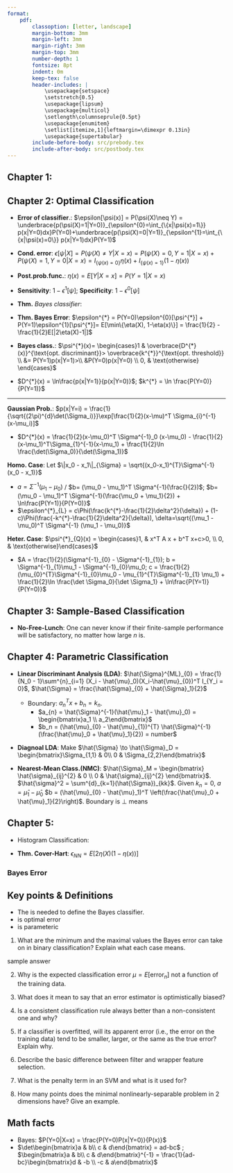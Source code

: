 ```yaml
---
format: 
    pdf:
        classoption: [letter, landscape]
        margin-bottom: 3mm
        margin-left: 3mm
        margin-right: 3mm
        margin-top: 3mm  
        number-depth: 1
        fontsize: 8pt
        indent: 0m
        keep-tex: false
        header-includes: |
            \usepackage{setspace}
            \setstretch{0.5}
            \usepackage{lipsum} 
            \usepackage{multicol}
            \setlength\columnseprule{0.5pt}
            \usepackage{enumitem}
            \setlist[itemize,1]{leftmargin=\dimexpr 0.13in}
            \usepackage{supertabular}
        include-before-body: src/prebody.tex
        include-after-body: src/postbody.tex
--- 
```


## Chapter 1: 

## Chapter 2: Optimal Classification

- **Error of classifier**.: $\epsilon[\psi(x)] = P(\psi(X)\neq Y) = \underbrace{p(\psi(X)=1|Y=0)}_{\epsilon^{0}=\int_{\{x|\psi(x)=1\}} p(x|Y=0)dx}P(Y=0)+\underbrace{p(\psi(X)=0|Y=1)}_{\epsilon^{1}=\int_{\{x|\psi(x)=0\}} p(x|Y=1)dx}P(Y=1)$
- **Cond. error**: $\epsilon[\psi|X]=P(\psi(X)\neq Y|X=x) = P(\psi(X)=0, Y=1 | X=x) + P(\psi(X)=1, Y=0|X=x)= I_{\{\psi(x)=0\}}\eta(x) + I_{\{\psi(x)=1\}}(1-\eta(x))$
- **Post.prob.func.**: $\eta(x) = E[Y|X=x] = P(Y=1|X=x)$
- **Sensitivity**: $1-\epsilon^{1}[\psi]$; **Specificity**: $1-\epsilon^{0}[\psi]$
- **Thm.** *Bayes classifier*: 
\begin{equation}\psi^{*}(x)=\arg\max_i P(Y=i|X=x)=\begin{cases}
    1, & \eta(x) >\frac{1}{2}\\ 
    0, & \text{otherwise}
\end{cases}\end{equation}
- **Thm. Bayes Error**: $\epsilon^{*} = P(Y=0)\epsilon^{0}[\psi^{*}] + P(Y=1)\epsilon^{1}[\psi^{*}]= E[\min\{\eta(X), 1-\eta(x)\}] = \frac{1}{2} - \frac{1}{2}E[|2\eta(X)-1|]$

- **Bayes class.**: $\psi^{*}(x)= \begin{cases}1 & \overbrace{D^{*}(x)}^{\text{opt. discriminant}}> \overbrace{k^{*}}^{\text{opt. threshold}} \\  &= P(Y=1)p(x|Y=1)>\\ &P(Y=0)p(x|Y=0) \\ 0, & \text{otherwise} \end{cases}$


- $D^{*}(x) = \ln\frac{p(x|Y=1)}{p(x|Y=0)}$; $k^{*} = \ln \frac{P(Y=0)}{P(Y=1)}$

---

**Gaussian Prob.**: $p(x|Y=i) = \frac{1}{\sqrt{(2\pi)^{d}\det(\Sigma_i)}}\exp[\frac{1}{2}(x-\mu)^T \Sigma_{i}^{-1} (x-\mu_i)]$

- $D^{*}(x) = \frac{1}{2}(x-\mu_0)^T \Sigma^{-1}_0 (x-\mu_0) - \frac{1}{2}(x-\mu_1)^T\Sigma_{1}^{-1}(x-\mu_1) + \frac{1}{2}\ln \frac{\det(\Sigma_0)}{\det(\Sigma_1)}$

**Homo. Case**: Let $\|x_0 - x_1\|_{\Sigma} = \sqrt{(x_0-x_1)^{T}\Sigma^{-1}(x_0 - x_1)}$
    \begin{align*}
    \psi^{*}_{L}(x)%
    &= \begin{cases}1,& \|x-\mu_1\|^{2}_{\Sigma}<\| x-\mu_0\|^{2}_{\Sigma} + 2 \ln\frac{P(Y=1)}{P(Y=0)}\\& = a^T x +b > 0\\ 0, &\text{otherwise}\end{cases}
    \end{align*}

- $a = \Sigma^{-1}(\mu_1 - \mu_0)$ / $b= (\mu_0 - \mu_1)^T \Sigma^{-1}(\frac{}{2})$; $b=(\mu_0 - \mu_1)^T \Sigma^{-1}(\frac{\mu_0 + \mu_1}{2}) + \ln\frac{P(Y=1)}{P(Y=0)}$
- $\epsilon^{*}_{L} = c\Phi(\frac{k^{*}-\frac{1}{2}\delta^2}{\delta}) + (1-c)\Phi(\frac{-k^{*}-\frac{1}{2}\delta^2}{\delta}), \delta=\sqrt{(\mu_1 -\mu_0)^T \Sigma^{-1} (\mu_1 - \mu_0)}$

**Heter. Case**: $\psi^{*}_{Q}(x) = \begin{cases}1, & x^T A x + b^T x+c>0, \\ 0, & \text{otherwise}\end{cases}$

- $A = \frac{1}{2}(\Sigma^{-1}_{0} - \Sigma^{-1}_{1}); b = \Sigma^{-1}_{1}\mu_1 - \Sigma^{-1}_{0}\mu_0; c = \frac{1}{2}(\mu_{0}^{T}\Sigma^{-1}_{0}\mu_0 - \mu_{1}^{T}\Sigma^{-1}_{1} \mu_1) + \frac{1}{2}\ln \frac{\det \Sigma_0}{\det \Sigma_1} + \ln\frac{P(Y=1)}{P(Y=0)}$

## Chapter 3: Sample-Based Classification

- **No-Free-Lunch**: One can never know if their finite-sample performance will be satisfactory, no matter how large $n$ is.

## Chapter 4: Parametric Classification

- **Linear Discriminant Analysis (LDA)**: $\hat{\Sigma}^{ML}_{0} = \frac{1}{N_0 - 1}\sum^{n}_{i=1} (X_i - \hat{\mu}_0)(X_i-\hat{\mu}_{0})^T I_{Y_i = 0}$, $\hat{\Sigma} = \frac{\hat{\Sigma}_{0} + \hat{\Sigma}_1}{2}$
    - Boundary: $a^{T}_{n}x+b_n = k_n$. 
        - $a_{n} = \hat{\Sigma}^{-1}(\hat{\mu}_1 - \hat{\mu}_0) = \begin{bmatrix}a_1 \\ a_2\end{bmatrix}$
        - $b_n = (\hat{\mu}_{0} - \hat{\mu}_{1})^{T} \hat{\Sigma}^{-1} (\frac{\hat{\mu}_0 + \hat{\mu}_1}{2}) = number$

- **Diagnoal LDA**: Make $\hat{\Sigma} \to \hat{\Sigma}_D = \begin{bmatrix}\Sigma_{1,1} & 0\\ 0 & \Sigma_{2,2}\end{bmatrix}$

- **Nearest-Mean Class.(NMC)**: $\hat{\Sigma}_M = \begin{bmatrix} \hat{\sigma}_{ij}^{2} & 0 \\ 0 & \hat{\sigma}_{ij}^{2} \end{bmatrix}$. $\hat{\sigma}^2 = \sum^{d}_{k=1}(\hat{\Sigma})_{kk}$. Given $k_{n} = 0$, $a=\hat{\mu}_1 - \hat{\mu}_0$ $b = (\hat{\mu}_{0} - \hat{\mu}_1)^T \left(\frac{\hat{\mu}_0 + \hat{\mu}_1}{2}\right)$. Boundary is $\perp$ means


## Chapter 5: 

- Histogram Classification: \begin{equation}
    W_{n,h}(x,X_i) = \begin{cases}
        \frac{1}{N_h(x)}, & X_i \in A_h(x)\\
        0, & \text{otherwise}
    \end{cases}
\end{equation}

- **Thm. Cover-Hart**: $\epsilon_{NN} = E[2\eta(X)(1-\eta(x))]$

### Bayes Error


\lipsum[2-7]


## Key points \& Definitions


- The \underline{posterior probability function} is needed to define the Bayes classifier.
- \underline{Bayes error} is optimal error
- \underline{LDA} is parameteric



1. What are the minimum and the maximal values the Bayes error can take on in binary classification? Explain what each case means.

sample answer

2. Why is the expected classification error $\mu = E[\text{error}_n]$ not a function of the training data.

3. What does it mean to say that an error estimator is optimistically biased?


4. Is a consistent classification rule always better than a non-consistent one and why?


5. If a classifier is overfitted, will its apparent error (i.e., the error on the training data) tend to be smaller, larger, or the same as the true error? Explain why.


7. Describe the basic difference between filter and wrapper feature selection.

9. What is the penalty term in an SVM and what is it used for?

10. How many points does the minimal nonlinearly-separable problem in 2 dimensions have? Give an example.

## Math facts

- Bayes: $P(Y=0|X=x) = \frac{P(Y=0)P(x|Y=0)}{P(x)}$
- $\det\begin{bmatrix}a & b\\ c & d\end{bmatrix} = ad-bc$ ;  $\begin{bmatrix}a & b\\ c & d\end{bmatrix}^{-1} = \frac{1}{ad-bc}\begin{bmatrix}d & -b \\ -c & a\end{bmatrix}$

\lipsum[2-5]